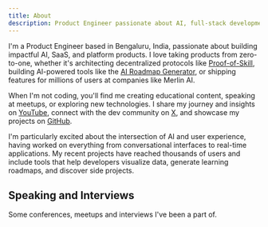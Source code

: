 ```yaml
---
title: About
description: Product Engineer passionate about AI, full-stack development, and building impactful products.
---
```


I'm a Product Engineer based in Bengaluru, India, passionate about building impactful AI, SaaS, and platform products. I love taking products from zero-to-one, whether it's architecting decentralized protocols like [Proof-of-Skill](https://proofofskill.org), building AI-powered tools like the [AI Roadmap Generator](https://airoadmapgenerator.com), or shipping features for millions of users at companies like Merlin AI.

When I'm not coding, you'll find me creating educational content, speaking at meetups, or exploring new technologies. I share my journey and insights on [YouTube](https://youtube.com/milindmishra), connect with the dev community on [X](https://x.com/milindmishra_), and showcase my projects on [GitHub](https://github.com/thatbeautifuldream).

I'm particularly excited about the intersection of AI and user experience, having worked on everything from conversational interfaces to real-time applications. My recent projects have reached thousands of users and include tools that help developers visualize data, generate learning roadmaps, and discover side projects.

## Speaking and Interviews

Some conferences, meetups and interviews I've been a part of.

<Features />
